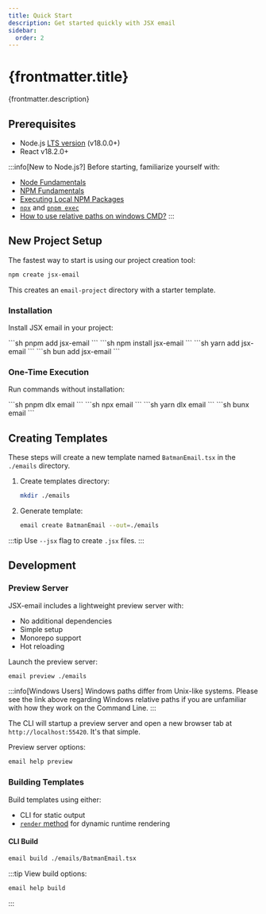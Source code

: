 ```yaml
---
title: Quick Start
description: Get started quickly with JSX email
sidebar:
  order: 2
---
```



<h1>{frontmatter.title}</h1>
<p>{frontmatter.description}</p>

## Prerequisites

- Node.js [LTS version](https://github.com/nodejs/Release) (v18.0.0+)
- React v18.2.0+

:::info[New to Node.js?]
Before starting, familiarize yourself with:

- [Node Fundamentals](https://www.codecademy.com/learn/learn-nodejs-fundamentals/modules/intro-to-node-js/cheatsheet)
- [NPM Fundamentals](https://nodesource.com/blog/an-absolute-beginners-guide-to-using-npm/)
- [Executing Local NPM Packages](https://jaireina.medium.com/executing-local-npm-packages-226820ad2c31)
- [`npx`](https://docs.npmjs.com/cli/v8/commands/npx) and [`pnpm exec`](https://pnpm.io/cli/exec)
- [How to use relative paths on windows CMD?](https://superuser.com/a/1270599)
  :::

## New Project Setup

The fastest way to start is using our project creation tool:

```sh
npm create jsx-email
```

This creates an `email-project` directory with a starter template.

### Installation

Install JSX email in your project:

<Tabs syncKey="install">
  <TabItem label="pnpm">```sh pnpm add jsx-email ```</TabItem>
  <TabItem label="npm">```sh npm install jsx-email ```</TabItem>
  <TabItem label="yarn">```sh yarn add jsx-email ```</TabItem>
  <TabItem label="bun">```sh bun add jsx-email ```</TabItem>
</Tabs>

### One-Time Execution

Run commands without installation:

<Tabs>
  <TabItem label="pnpm">
    ```sh
    pnpm dlx email <command>
    ```
  </TabItem>
  <TabItem label="npm">
    ```sh
    npx email <command>
    ```
  </TabItem>
  <TabItem label="yarn">
    ```sh
    yarn dlx email <command>
    ```
  </TabItem>
  <TabItem label="bun">
    ```sh
    bunx email <command>
    ```
  </TabItem>
</Tabs>

## Creating Templates

These steps will create a new template named `BatmanEmail.tsx` in the `./emails` directory.

<Steps>

1. Create templates directory:

   ```sh
   mkdir ./emails
   ```

2. Generate template:
   ```sh
   email create BatmanEmail --out=./emails
   ```

</Steps>

:::tip
Use `--jsx` flag to create `.jsx` files.
:::

## Development

### Preview Server

JSX-email includes a lightweight preview server with:

- No additional dependencies
- Simple setup
- Monorepo support
- Hot reloading

Launch the preview server:

```sh
email preview ./emails
```

:::info[Windows Users]
Windows paths differ from Unix-like systems. Please see the link above regarding Windows relative paths if you are unfamiliar with how they work on the Command Line.
:::

The CLI will startup a preview server and open a new browser tab at `http://localhost:55420`. It's that simple.

Preview server options:

```sh
email help preview
```

### Building Templates

Build templates using either:

- CLI for static output
- [`render` method](/core/render) for dynamic runtime rendering

#### CLI Build

```sh
email build ./emails/BatmanEmail.tsx
```

:::tip
View build options:

```sh
email help build
```

:::
